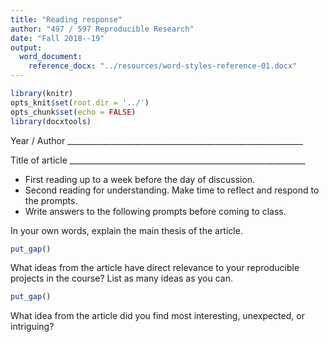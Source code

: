 ```yaml
---
title: "Reading response"
author: "497 / 597 Reproducible Research"
date: "Fall 2018--19"
output:
  word_document:
    reference_docx: "../resources/word-styles-reference-01.docx"
---
```


```r
library(knitr)
opts_knit$set(root.dir = '../')
opts_chunk$set(echo = FALSE)
library(docxtools)
```


Year / Author ___________________________________________________________

Title of article ___________________________________________________________

- First reading up to a week before the day of discussion.
- Second reading for understanding. Make time to reflect and respond to the prompts.
- Write answers to the following prompts before coming to class. 


In your own words, explain the main thesis of the article.  

```r
put_gap()
```

What ideas from the article have direct relevance to your reproducible projects in the course? List as many ideas as you can. 

```r
put_gap()
```

What idea from the article did you find most interesting, unexpected, or intriguing? 

